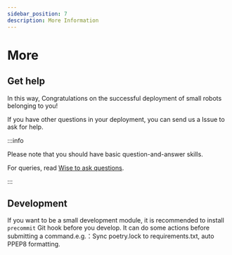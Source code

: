 ```yaml
---
sidebar_position: 7
description: More Information
---
```


# More

## Get help

In this way, Congratulations on the successful deployment of small robots belonging to you!

If you have other questions in your deployment, you can send us a Issue to ask for help.

:::info

Please note that you should have basic question-and-answer skills.

For queries, read [Wise to ask questions](https://github.com/ryanhanwu/How-To-Ask-Questions-The-Smart-Way/blob/main/README-en_CN.m).

:::

## Development

If you want to be a small development module, it is recommended to install `precommit` Git hook before you develop. It can do some actions before submitting a command.e.g.：Sync poetry.lock to requirements.txt, auto PPEP8 formatting.
